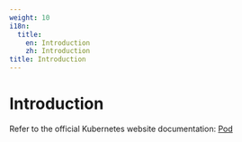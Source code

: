 ```yaml
---
weight: 10
i18n:
  title:
    en: Introduction
    zh: Introduction
title: Introduction
---
```


# Introduction

Refer to the official Kubernetes website documentation: [Pod](https://kubernetes.io/docs/concepts/workloads/pods/)
